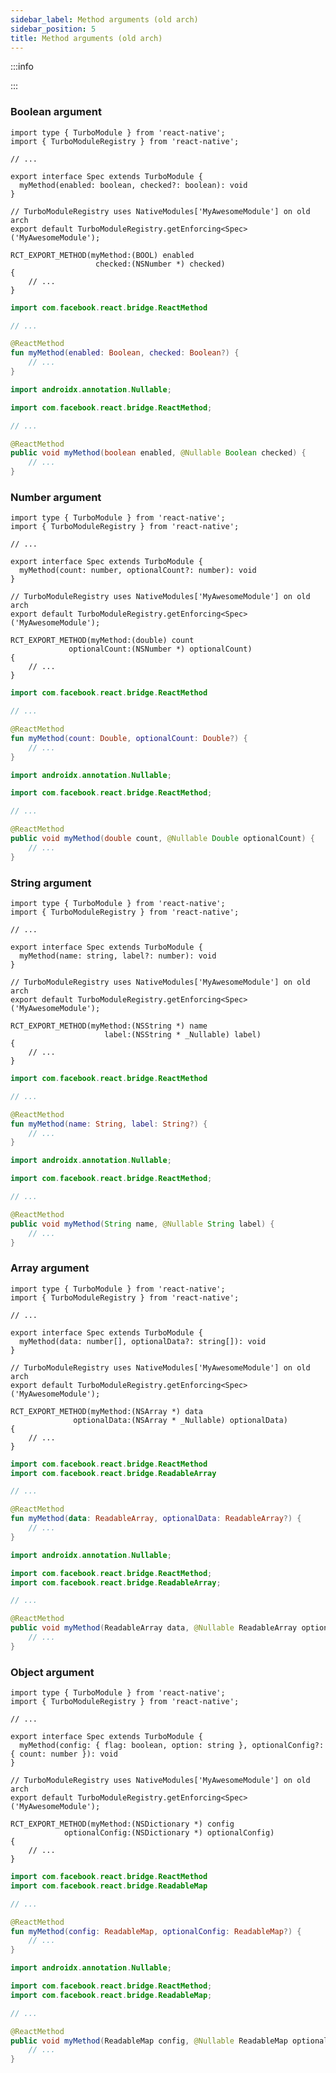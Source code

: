 ```yaml
---
sidebar_label: Method arguments (old arch)
sidebar_position: 5
title: Method arguments (old arch)
---
```




:::info

<CodegenForOldArchInfo />

:::

### Boolean argument

<Tabs groupId="specs">
<TabItem value="JS" label="JS Spec">

```tsx title="src/NativeMyAwesomeModule.ts"
import type { TurboModule } from 'react-native';
import { TurboModuleRegistry } from 'react-native';

// ...

export interface Spec extends TurboModule {
  myMethod(enabled: boolean, checked?: boolean): void
}

// TurboModuleRegistry uses NativeModules['MyAwesomeModule'] on old arch
export default TurboModuleRegistry.getEnforcing<Spec>('MyAwesomeModule');
```

</TabItem>
<TabItem value="iOS" label="iOS Spec">

```objc title="ios/NativeMyAwesomeModule.mm"
RCT_EXPORT_METHOD(myMethod:(BOOL) enabled
                   checked:(NSNumber *) checked)
{
    // ...
}
```

</TabItem>
<TabItem value="Android" label="Android Spec">

<Tabs groupId="android_lang">
<TabItem value="kotlin" label="Kotlin">

```kotlin title="android/src/main/newarch/com/myawesomeapp/NativeMyAwesomeModule.kt"
import com.facebook.react.bridge.ReactMethod

// ...

@ReactMethod
fun myMethod(enabled: Boolean, checked: Boolean?) {
    // ...
}
```

</TabItem>
<TabItem value="java" label="Java">

```java title="android/src/main/newarch/com/myawesomeapp/NativeMyAwesomeModule.java"
import androidx.annotation.Nullable;

import com.facebook.react.bridge.ReactMethod;

// ...

@ReactMethod
public void myMethod(boolean enabled, @Nullable Boolean checked) {
    // ...
}
```

</TabItem>
</Tabs>

</TabItem>
</Tabs>

### Number argument

<Tabs groupId="specs">
<TabItem value="JS" label="JS Spec">

```tsx title="src/NativeMyAwesomeModule.ts"
import type { TurboModule } from 'react-native';
import { TurboModuleRegistry } from 'react-native';

// ...

export interface Spec extends TurboModule {
  myMethod(count: number, optionalCount?: number): void
}

// TurboModuleRegistry uses NativeModules['MyAwesomeModule'] on old arch
export default TurboModuleRegistry.getEnforcing<Spec>('MyAwesomeModule');
```

</TabItem>
<TabItem value="iOS" label="iOS Spec">

```objc title="ios/NativeMyAwesomeModule.mm"
RCT_EXPORT_METHOD(myMethod:(double) count
             optionalCount:(NSNumber *) optionalCount)
{
    // ...
}
```

</TabItem>
<TabItem value="Android" label="Android Spec">

<Tabs groupId="android_lang">
<TabItem value="kotlin" label="Kotlin">

```kotlin title="android/src/main/newarch/com/myawesomeapp/NativeMyAwesomeModule.kt"
import com.facebook.react.bridge.ReactMethod

// ...

@ReactMethod
fun myMethod(count: Double, optionalCount: Double?) {
    // ...
}
```

</TabItem>
<TabItem value="java" label="Java">

```java title="android/src/main/newarch/com/myawesomeapp/NativeMyAwesomeModule.java"
import androidx.annotation.Nullable;

import com.facebook.react.bridge.ReactMethod;

// ...

@ReactMethod
public void myMethod(double count, @Nullable Double optionalCount) {
    // ...
}
```

</TabItem>
</Tabs>

</TabItem>
</Tabs>

### String argument

<Tabs groupId="specs">
<TabItem value="JS" label="JS Spec">

```tsx title="src/NativeMyAwesomeModule.ts"
import type { TurboModule } from 'react-native';
import { TurboModuleRegistry } from 'react-native';

// ...

export interface Spec extends TurboModule {
  myMethod(name: string, label?: number): void
}

// TurboModuleRegistry uses NativeModules['MyAwesomeModule'] on old arch
export default TurboModuleRegistry.getEnforcing<Spec>('MyAwesomeModule');
```

</TabItem>
<TabItem value="iOS" label="iOS Spec">

```objc title="ios/NativeMyAwesomeModule.mm"
RCT_EXPORT_METHOD(myMethod:(NSString *) name
                     label:(NSString * _Nullable) label)
{
    // ...
}
```

</TabItem>
<TabItem value="Android" label="Android Spec">

<Tabs groupId="android_lang">
<TabItem value="kotlin" label="Kotlin">

```kotlin title="android/src/main/newarch/com/myawesomeapp/NativeMyAwesomeModule.kt"
import com.facebook.react.bridge.ReactMethod

// ...

@ReactMethod
fun myMethod(name: String, label: String?) {
    // ...
}
```

</TabItem>
<TabItem value="java" label="Java">

```java title="android/src/main/newarch/com/myawesomeapp/NativeMyAwesomeModule.java"
import androidx.annotation.Nullable;

import com.facebook.react.bridge.ReactMethod;

// ...

@ReactMethod
public void myMethod(String name, @Nullable String label) {
    // ...
}
```

</TabItem>
</Tabs>

</TabItem>
</Tabs>

### Array argument

<Tabs groupId="specs">
<TabItem value="JS" label="JS Spec">

```tsx title="src/NativeMyAwesomeModule.ts"
import type { TurboModule } from 'react-native';
import { TurboModuleRegistry } from 'react-native';

// ...

export interface Spec extends TurboModule {
  myMethod(data: number[], optionalData?: string[]): void
}

// TurboModuleRegistry uses NativeModules['MyAwesomeModule'] on old arch
export default TurboModuleRegistry.getEnforcing<Spec>('MyAwesomeModule');
```

</TabItem>
<TabItem value="iOS" label="iOS Spec">

```objc title="ios/NativeMyAwesomeModule.mm"
RCT_EXPORT_METHOD(myMethod:(NSArray *) data
              optionalData:(NSArray * _Nullable) optionalData)
{
    // ...
}
```

</TabItem>
<TabItem value="Android" label="Android Spec">

<Tabs groupId="android_lang">
<TabItem value="kotlin" label="Kotlin">

```kotlin title="android/src/main/newarch/com/myawesomeapp/NativeMyAwesomeModule.kt"
import com.facebook.react.bridge.ReactMethod
import com.facebook.react.bridge.ReadableArray

// ...

@ReactMethod
fun myMethod(data: ReadableArray, optionalData: ReadableArray?) {
    // ...
}
```

</TabItem>
<TabItem value="java" label="Java">

```java title="android/src/main/newarch/com/myawesomeapp/NativeMyAwesomeModule.java"
import androidx.annotation.Nullable;

import com.facebook.react.bridge.ReactMethod;
import com.facebook.react.bridge.ReadableArray;

// ...

@ReactMethod
public void myMethod(ReadableArray data, @Nullable ReadableArray optionalData) {
    // ...
}
```

</TabItem>
</Tabs>

</TabItem>
</Tabs>

### Object argument

<Tabs groupId="specs">
<TabItem value="JS" label="JS Spec">

```tsx title="src/NativeMyAwesomeModule.ts"
import type { TurboModule } from 'react-native';
import { TurboModuleRegistry } from 'react-native';

// ...

export interface Spec extends TurboModule {
  myMethod(config: { flag: boolean, option: string }, optionalConfig?: { count: number }): void
}

// TurboModuleRegistry uses NativeModules['MyAwesomeModule'] on old arch
export default TurboModuleRegistry.getEnforcing<Spec>('MyAwesomeModule');
```

</TabItem>
<TabItem value="iOS" label="iOS Spec">

```objc title="ios/NativeMyAwesomeModule.mm"
RCT_EXPORT_METHOD(myMethod:(NSDictionary *) config
            optionalConfig:(NSDictionary *) optionalConfig)
{
    // ...
}
```

</TabItem>
<TabItem value="Android" label="Android Spec">

<Tabs groupId="android_lang">
<TabItem value="kotlin" label="Kotlin">

```kotlin title="android/src/main/newarch/com/myawesomeapp/NativeMyAwesomeModule.kt"
import com.facebook.react.bridge.ReactMethod
import com.facebook.react.bridge.ReadableMap

// ...

@ReactMethod
fun myMethod(config: ReadableMap, optionalConfig: ReadableMap?) {
    // ...
}
```

</TabItem>
<TabItem value="java" label="Java">

```java title="android/src/main/newarch/com/myawesomeapp/NativeMyAwesomeModule.java"
import androidx.annotation.Nullable;

import com.facebook.react.bridge.ReactMethod;
import com.facebook.react.bridge.ReadableMap;

// ...

@ReactMethod
public void myMethod(ReadableMap config, @Nullable ReadableMap optionalConfig) {
    // ...
}
```

</TabItem>
</Tabs>

</TabItem>
</Tabs>
